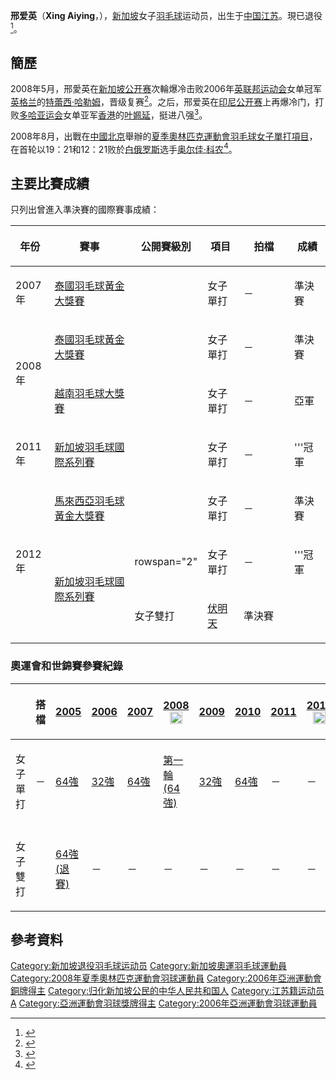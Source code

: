 {{noteTA|G1=Badminton}}
{{Infobox 羽球選手
| playername              = 邢愛英
| image                   = 
| size                    = 
| caption                 = 
| birth_name              = 
| date_of_birth           = {{birth_date_and_age|1989|8|2}}<ref name="Full Profile">{{en}}[http://bwfcontent.tournamentsoftware.com/profile/biography.aspx?id=FE2F0884-39BE-422D-9214-566C69EA02FF Full Profile]{{Dead link|date=2019年6月 |bot=InternetArchiveBot |fix-attempted=yes }}</ref>
| place_of_birth          = {{CHN}}[[江蘇|江蘇]]
| height                  = {{height|m=1.63}}<ref name="Full Profile"/>
| weight                  = 
| event                   = 女子單打、女子雙打
| country                 = {{SGP}}
| years_retired           = 2015年
| handedness              = 右手<ref name="Full Profile"/>
| coach                   = 
| highest_ranking         = 第31位（女單）
| date_of_highest_ranking = 2009年10月8日<ref>{{en}}[http://bwfcontent.tournamentsoftware.com/ranking/player.aspx?id=1132&player=107907 BWF World Ranking - Ranking of Aiying XING (52706)]</ref>
| current_ranking         = 現已退役
| date_of_current_ranking = 
| played                  = 128勝–110負（女單）<br/>28勝–38負（女雙）<br/>1勝–2負（混雙）
| titles                  = 
| bwf_profile             = FE2F0884-39BE-422D-9214-566C69EA02FF
| bwf_id                  = 52706
| updated                 = 2015年9月19日
}}
{{MedalTableTop}}
{{MedalSport | 女子[[羽毛球|羽毛球]]}}
{{MedalCountry | {{SIN}}}}
{{MedalCompetition|[[亞洲運動會|亞洲運動會]]}}
{{MedalBronze | [[2006年亞洲運動會|2006年 多哈]] | [[2006年亞洲運動會羽毛球比賽|女子團體]] }}
{{MedalBottom}}
'''邢爱英'''（'''Xing Aiying'''，{{bd|1989年|8月2日|||X邢}}），[[新加坡|新加坡]]女子[[羽毛球|羽毛球]]运动员，出生于[[中国|中国]][[江苏|江苏]]。現已退役<ref>{{zh-cn}}{{cite news|title=新加坡羽坛青黄不接现象三四年内有望改善|url=http://www.toutiao.com/i6328140085946483202/|agency=早报网|date=2016-09-09}}</ref>。

== 簡歷 ==
2008年5月，邢愛英在[[2008年新加坡羽毛球超級賽|新加坡公开赛]]次輪爆冷击败2006年[[英联邦运动会|英联邦运动会]]女单冠军[[英格兰|英格兰]]的[[特蕾西·哈勒姆|特蕾西·哈勒姆]]，晋级复赛<ref>{{zh-cn}}{{cite news|title=羽球女将邢爱英积极备奥运 拼搏精神是杀手锏|url=http://2008.qq.com/a/20080729/000199.htm|publisher=新華網|date=2008-07-28|deadurl=yes|archiveurl=https://web.archive.org/web/20170205121743/http://2008.qq.com/a/20080729/000199.htm|archivedate=2017-02-05}}</ref>。之后，邢爱英在[[2008年印度尼西亞羽毛球超級賽|印尼公开赛]]上再爆冷门，打败[[多哈亚运会|多哈亚运会]]女单亚军[[香港|香港]]的[[叶姵延|叶姵延]]，挺进八强<ref>{{zh-cn}}{{cite news|title=印尼赛冷门迭爆成热点 盖德与叶佩延等名将遭淘汰|url=http://sports.titan24.com/badminton/08-06-20/79772.html|publisher=体坛网|date=2008-06-20|deadurl=yes|archiveurl=https://web.archive.org/web/20170205123128/http://sports.titan24.com/badminton/08-06-20/79772.html|archivedate=2017-02-05}}</ref>。

2008年8月，出戰在[[中國|中國]][[北京|北京]]舉辦的[[2008年夏季奧林匹克運動會|夏季奧林匹克運動會]][[2008年夏季奧林匹克運動會羽毛球女子單打比賽|羽毛球女子單打項目]]，在首轮以19：21和12：21败於[[白俄罗斯|白俄罗斯]]选手[[奥尔佳·科农|奥尔佳·科农]]<ref>{{zh-cn}}{{cite news|title=综述：羽毛球1/32比赛 邢爱英、叶姵延相继出局|url=https://web.archive.org/save/http://2008.people.com.cn/GB/126875/126908/7639550.html|publisher=人民網|date=2008-08-09}}</ref>。

==主要比賽成績==
只列出曾進入準決賽的國際賽事成績：
{| class=wikitable style="text-align:center; font-size:small;" 
!width="50"|年份
!width="180"|賽事
!width="80"|公開賽級別
!width="60"|項目
!width="100"|拍檔
!width="50"|成績
|-
!rowspan="1"|2007年
|[[2007年泰國羽毛球黃金大獎賽|泰國羽毛球黃金大獎賽]]
|{{BWFGPG}}
|女子單打
|－
|bgcolor="#b8860b"|準決賽
|-
!rowspan="2"|2008年
|[[2008年泰國羽毛球黃金大獎賽|泰國羽毛球黃金大獎賽]]
|{{BWFGPG}}
|女子單打
|－
|bgcolor="#b8860b"|準決賽
|-
|[[2008年越南羽毛球大獎賽|越南羽毛球大獎賽]]
|{{BWFGP}}
|女子單打
|－
|bgcolor="silver"|亞軍
|-
!rowspan="1"|2011年
|[[2011年新加坡羽毛球國際系列賽|新加坡羽毛球國際系列賽]]
|{{BWFIS}}
|女子單打
|－
|bgcolor="gold"|'''冠軍
|-
!rowspan="3"|2012年
|[[2012年馬來西亞羽毛球黃金大獎賽|馬來西亞羽毛球黃金大獎賽]]
|{{BWFGPG}}
|女子單打
|－
|bgcolor="#b8860b"|準決賽
|-
|rowspan="2"|[[2012年新加坡羽毛球國際系列賽|新加坡羽毛球國際系列賽]]
|rowspan="2" {{BWFIS}}
|女子單打
|－
|bgcolor="gold"|'''冠軍
|-
|女子雙打
|[[伏明天|伏明天]]
|bgcolor="#b8860b"|準決賽
|}
{{BWF賽事級別索引/2007}}

===奧運會和世錦賽參賽紀錄===
{| class=wikitable style="text-align:center; font-size:small;" 
!
!搭檔
!width="50"|[[2005年世界羽毛球錦標賽|2005]]
!width="50"|[[2006年世界羽毛球錦標賽|2006]]
!width="50"|[[2007年世界羽毛球錦標賽|2007]]
!width="80"|[[2008年夏季奧林匹克運動會羽毛球比賽|2008]] [[File:Olympic_rings_without_rims.svg|20px]]
!width="50"|[[2009年世界羽毛球錦標賽|2009]]
!width="50"|[[2010年世界羽毛球錦標賽|2010]]
!width="50"|[[2011年世界羽毛球錦標賽|2011]]
!width="80"|[[2012年夏季奧林匹克運動會羽毛球比賽|2012]] [[File:Olympic_rings_without_rims.svg|20px]]
!width="50"|[[2013年世界羽毛球錦標賽|2013]]
|-
!width="80"|女子單打
|－
|[[2005年世界羽毛球錦標賽女子單打項目|64強]]
|[[2006年世界羽毛球錦標賽女子單打項目|32強]]
|[[2007年世界羽毛球錦標賽女子單打項目|64強]]
|[[2008年夏季奧林匹克運動會羽毛球女子單打比賽|第一輪(64強)]]
|[[2009年世界羽毛球錦標賽女子單打項目|32強]]
|[[2010年世界羽毛球錦標賽女子單打項目|64強]]
|－
|－
|[[2013年世界羽毛球錦標賽女子單打項目|48強]] (退賽)
|-
|
|-
!width="80"|女子雙打
|align="left"|{{nowrap|[[欣塔·穆利亚·萨里|欣塔·穆利亚·萨里]]}}
|[[2005年世界羽毛球錦標賽女子雙打項目|64強 (退賽)]]
|－
|－
|－
|－
|－
|－
|－
|－
|}

== 參考資料 ==
{{reflist}}

{{DEFAULTSORT:Xing Aiying}}
[[Category:新加坡退役羽毛球运动员|Category:新加坡退役羽毛球运动员]]
[[Category:新加坡奧運羽毛球運動員|Category:新加坡奧運羽毛球運動員]]
[[Category:2008年夏季奧林匹克運動會羽球運動員|Category:2008年夏季奧林匹克運動會羽球運動員]]
[[Category:2006年亞洲運動會銅牌得主|Category:2006年亞洲運動會銅牌得主]]
[[Category:归化新加坡公民的中华人民共和国人|Category:归化新加坡公民的中华人民共和国人]]
[[Category:江苏籍运动员|Category:江苏籍运动员]]
[[Category:邢姓|A]]
[[Category:亞洲運動會羽球獎牌得主|Category:亞洲運動會羽球獎牌得主]]
[[Category:2006年亞洲運動會羽球運動員|Category:2006年亞洲運動會羽球運動員]]